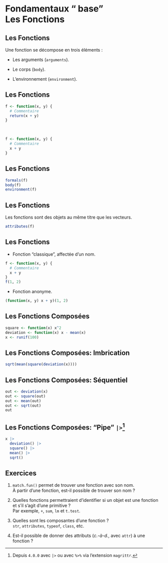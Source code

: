 # Fondamentaux "<i class="fab fa-r-project"></i> base"<br>Les Fonctions

##  Les Fonctions

Une fonction se décompose en trois éléments&nbsp;:

- Les arguments (`arguments`).

- Le corps (`body`).

- L'environnement (`environment`).

## Les Fonctions

```r
f <- function(x, y) {
  # Commentaire
  return(x + y)
}
```

<br>

```r
f <- function(x, y) {
  # Commentaire
  x + y
}
```

## Les Fonctions

```r
formals(f)
body(f)
environment(f)
```

## Les Fonctions

Les fonctions sont des objets au même titre que les vecteurs.

```r
attributes(f)
```

## Les Fonctions

- Fonction "classique", affectée d'un nom.

```r
f <- function(x, y) {
  # Commentaire
  x + y
}
f(1, 2)
```

- Fonction anonyme.

```r
(function(x, y) x + y)(1, 2)
```

## Les Fonctions Composées

```r
square <- function(x) x^2
deviation <- function(x) x - mean(x)
x <- runif(100)
```

## Les Fonctions Composées: Imbrication

```r
sqrt(mean(square(deviation(x))))
```

## Les Fonctions Composées: Séquentiel

```r
out <- deviation(x)
out <- square(out)
out <- mean(out)
out <- sqrt(out)
out
```

## Les Fonctions Composées: "Pipe" `|>`^[Depuis <i class="fab fa-r-project"></i> `4.0.0` avec `|>` ou avec `%>%` via l'extension `magrittr`.]

```r
x |>
  deviation() |>
  square() |>
  mean() |>
  sqrt()
```

## Exercices

1. `match.fun()` permet de trouver une fonction avec son nom.  
  À partir d'une fonction, est-il possible de trouver son nom&nbsp;?

2. Quelles fonctions permettraient d'identifier si un objet est une fonction et s'il s'agit d'une primitive&nbsp;?  
  Par exemple, `+`, `sum`, `lm` et `t.test`.

3. Quelles sont les composantes d'une fonction&nbsp;?  
  `str`, `attributes`, `typeof`, `class`, etc.

4. Est-il possible de donner des attributs (*c.-à-d.*, avec `attr`) à une fonction&nbsp;?
